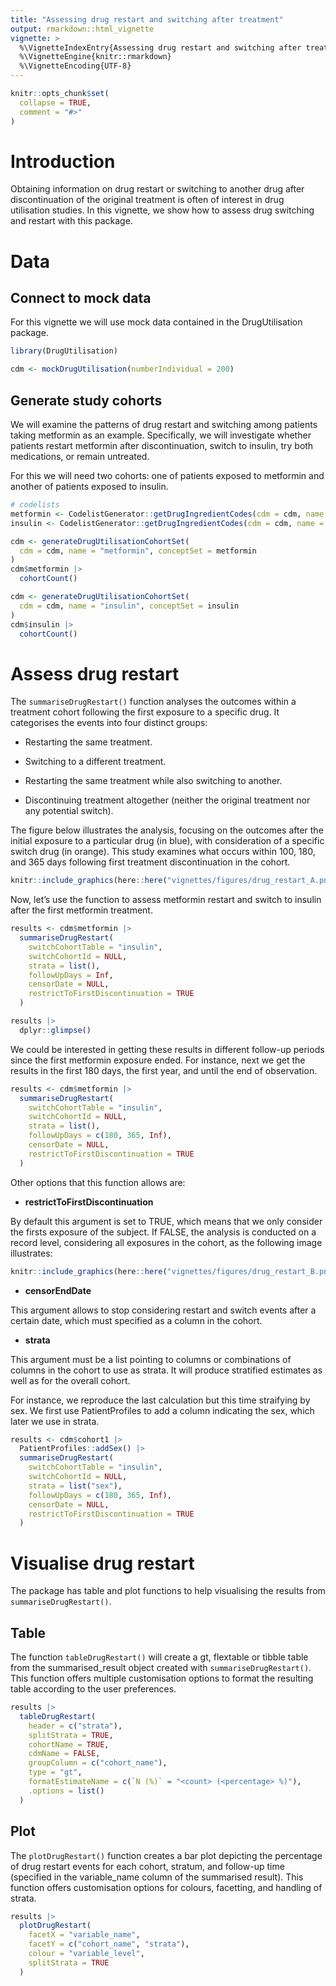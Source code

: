 ```yaml
---
title: "Assessing drug restart and switching after treatment"
output: rmarkdown::html_vignette
vignette: >
  %\VignetteIndexEntry{Assessing drug restart and switching after treatment}
  %\VignetteEngine{knitr::rmarkdown}
  %\VignetteEncoding{UTF-8}
---
```

  
```r
knitr::opts_chunk$set(
  collapse = TRUE,
  comment = "#>"
)
```
  
# Introduction
  
Obtaining information on drug restart or switching to another drug after discontinuation of the original treatment is often of interest in drug utilisation studies. In this vignette, we show how to assess drug switching and restart with this package.
  
# Data
  
## Connect to mock data
  
For this vignette we will use mock data contained in the DrugUtilisation package. 
  
```r
library(DrugUtilisation)

cdm <- mockDrugUtilisation(numberIndividual = 200)
```

## Generate study cohorts

We will examine the patterns of drug restart and switching among patients taking metformin as an example. Specifically, we will investigate whether patients restart metformin after discontinuation, switch to insulin, try both medications, or remain untreated.

For this we will need two cohorts: one of patients exposed to metformin and another of patients exposed to insulin. 


```r
# codelists
metformin <- CodelistGenerator::getDrugIngredientCodes(cdm = cdm, name = "metformin")
insulin <- CodelistGenerator::getDrugIngredientCodes(cdm = cdm, name = "insulin detemir")

cdm <- generateDrugUtilisationCohortSet(
  cdm = cdm, name = "metformin", conceptSet = metformin
)
cdm$metformin |>
  cohortCount()

cdm <- generateDrugUtilisationCohortSet(
  cdm = cdm, name = "insulin", conceptSet = insulin
)
cdm$insulin |>
  cohortCount()
```

# Assess drug restart

The `summariseDrugRestart()` function analyses the outcomes within a treatment cohort following the first exposure to a specific drug. It categorises the events into four distinct groups:

- Restarting the same treatment.

- Switching to a different treatment.

- Restarting the same treatment while also switching to another.

- Discontinuing treatment altogether (neither the original treatment nor any potential switch).

The figure below illustrates the analysis, focusing on the outcomes after the initial exposure to a particular drug (in blue), with consideration of a specific switch drug (in orange). This study examines what occurs within 100, 180, and 365 days following first treatment discontinuation in the cohort.

```r
knitr::include_graphics(here::here("vignettes/figures/drug_restart_A.png"))
```

Now, let's use the function to assess metformin restart and switch to insulin after the first metformin treatment.

```r
results <- cdm$metformin |>
  summariseDrugRestart(
    switchCohortTable = "insulin",
    switchCohortId = NULL,
    strata = list(),
    followUpDays = Inf,
    censorDate = NULL,
    restrictToFirstDiscontinuation = TRUE
  )

results |>
  dplyr::glimpse()
```

We could be interested in getting these results in different follow-up periods since the first metformin exposure ended. For instance, next we get the results in the first 180 days, the first year, and until the end of observation.

```r
results <- cdm$metformin |>
  summariseDrugRestart(
    switchCohortTable = "insulin",
    switchCohortId = NULL,
    strata = list(),
    followUpDays = c(180, 365, Inf),
    censorDate = NULL,
    restrictToFirstDiscontinuation = TRUE
  )
```

Other options that this function allows are:

- **restrictToFirstDiscontinuation**

By default this argument is set to TRUE, which means that we only consider the firsts exposure of the subject. If FALSE, the analysis is conducted on a record level, considering all exposures in the cohort, as the following image illustrates:

```r
knitr::include_graphics(here::here("vignettes/figures/drug_restart_B.png"))
```

- **censorEndDate**

This argument allows to stop considering restart and switch events after a certain date, which must specified as a column in the cohort.

- **strata**

This argument must be a list pointing to columns or combinations of columns in the cohort to use as strata. It will produce stratified estimates as well as for the overall cohort.

For instance, we reproduce the last calculation but this time straifying by sex. We first use PatientProfiles to add a column indicating the sex, which later we use in strata.

```r
results <- cdm$cohort1 |>
  PatientProfiles::addSex() |>
  summariseDrugRestart(
    switchCohortTable = "insulin",
    switchCohortId = NULL,
    strata = list("sex"),
    followUpDays = c(180, 365, Inf),
    censorDate = NULL,
    restrictToFirstDiscontinuation = TRUE
  )
```

# Visualise drug restart

The package has table and plot functions to help visualising the results from `summariseDrugRestart()`.

## Table

The function `tableDrugRestart()` will create a gt, flextable or tibble table from the summarised_result object created with `summariseDrugRestart()`. This function offers multiple customisation options to format the resulting table according to the user preferences.

```r
results |>
  tableDrugRestart(
    header = c("strata"),
    splitStrata = TRUE,
    cohortName = TRUE,
    cdmName = FALSE,
    groupColumn = c("cohort_name"),
    type = "gt",
    formatEstimateName = c(`N (%)` = "<count> (<percentage> %)"),
    .options = list()
  )
```

## Plot

The `plotDrugRestart()` function creates a bar plot depicting the percentage of drug restart events for each cohort, stratum, and follow-up time (specified in the variable_name column of the summarised result). This function offers customisation options for colours, facetting, and handling of strata.

```r
results |>
  plotDrugRestart(
    facetX = "variable_name",
    facetY = c("cohort_name", "strata"),
    colour = "variable_level",
    splitStrata = TRUE
  )
```
